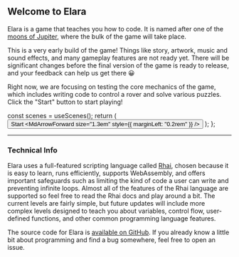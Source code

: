 

## Welcome to Elara

Elara is a game that teaches you how to code. It is named after one of the
[moons of Jupiter](<https://en.wikipedia.org/wiki/Elara_(moon)>), where the bulk
of the game will take place.

This is a very early build of the game! Things like story, artwork, music and
sound effects, and many gameplay features are not ready yet. There will be
significant changes before the final version of the game is ready to release,
and your feedback can help us get there 😀

Right now, we are focusing on testing the core mechanics of the game, which
includes writing code to control a rover and solve various puzzles. Click the
"Start" button to start playing!

  const scenes = useScenes();
  return (
    <Link routeName={scenes[0].routeName} routeParams={scenes[0].routeParams}>
      <Button colorScheme="green">
        <span>Start</span>
        <MdArrowForward size="1.3em" style={{ marginLeft: "0.2rem" }} />
      </Button>
    </Link>
  );
};

<NextSceneLink />

---

### Technical Info

Elara uses a full-featured scripting language called
[Rhai](https://rhai.rs/book/ref/index.html), chosen because it is easy to learn,
runs efficiently, supports WebAssembly, and offers important safeguards such as
limiting the kind of code a user can write and preventing infinite loops. Almost
all of the features of the Rhai language are supported so feel free to read the
Rhai docs and play around a bit. The current levels are fairly simple, but
future updates will include more complex levels designed to teach you about
variables, control flow, user-defined functions, and other common programming
language features.

The source code for Elara is [available on GitHub](https://github.com/albrow/elara).
If you already know a little bit about programming and find a bug somewhere, feel free
to open an issue.

